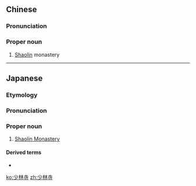 ==Chinese==
{{zh-forms|type=21}}
{{zh-wp|zh|yue|nan:Siàu-lîm-sī|wuu}}

===Pronunciation===
{{zh-pron
|m=Shàolínsì
|c=siu3 lam4 zi6-2
|mn=Siàu-lîm-sī
|cat=pn
}}

===Proper noun===
{{zh-proper noun}}

# [[Shaolin]] monastery

----

==Japanese==
{{wikipedia|lang=ja}}
{{ja-kanjitab|しょう|りん|じ|yomi=o}}

===Etymology===
{{der|ja|sort=しょうりんじ|ltc|少林寺}}

===Pronunciation===
{{ja-pron|yomi=o|しょうりんじ}}

===Proper noun===
{{ja-pos|proper|しょうりんじ|hhira=せうりんじ}}

# [[w:Shaolin Monastery|Shaolin Monastery]]

====Derived terms====
* {{ja-r|少林寺拳法|しょうりんじ けんぽう|[[shorinji kempo]]}}

[[ko:少林寺]]
[[zh:少林寺]]
